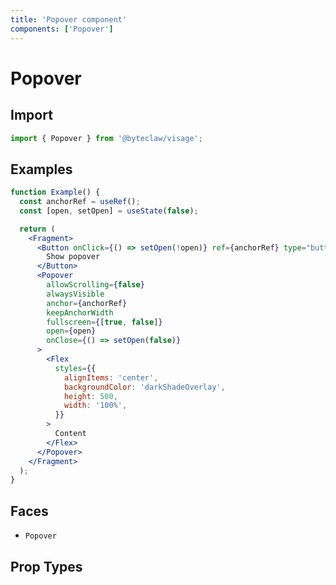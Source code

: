```yaml
---
title: 'Popover component'
components: ['Popover']
---
```


# Popover

## Import

```js transpile=false
import { Popover } from '@byteclaw/visage';
```

## Examples

```jsx live=true
function Example() {
  const anchorRef = useRef();
  const [open, setOpen] = useState(false);

  return (
    <Fragment>
      <Button onClick={() => setOpen(!open)} ref={anchorRef} type="button">
        Show popover
      </Button>
      <Popover
        allowScrolling={false}
        alwaysVisible
        anchor={anchorRef}
        keepAnchorWidth
        fullscreen={[true, false]}
        open={open}
        onClose={() => setOpen(false)}
      >
        <Flex
          styles={{
            alignItems: 'center',
            backgroundColor: 'darkShadeOverlay',
            height: 500,
            width: '100%',
          }}
        >
          Content
        </Flex>
      </Popover>
    </Fragment>
  );
}
```

## Faces

- `Popover`

## Prop Types

<PropTypes component="Popover" />
